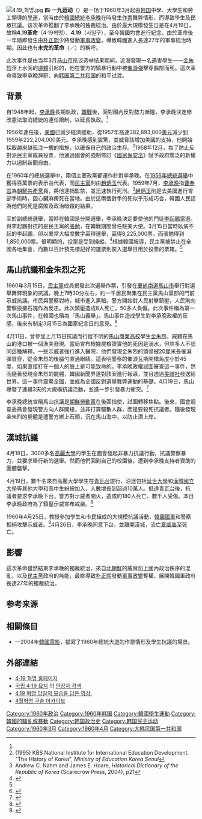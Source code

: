 {{expand|time=2013-10-20T02:08:00+00:00}}
[[File:4.19_혁명.jpg|thumb]]
'''四·一九运动'''（{{kor|4·19 혁명|4·19 革命}}）是一场于1960年3月起由[[韩国|韩国]]中學、大學生和勞工領導的[[學運|學運]]，當時由於[[韓國總統|韓國總統]][[李承晚|李承晚]]在{{link-ko|第四任總統選舉|대한민국 제4대 대통령 선거 (무효)}}時發生[[作票|作票]]舞弊情形，而導致學生及民眾抗議。该次革命推翻了李承晚的独裁統治。由於最大規模發生日是在4月19日，故稱'''4.19革命'''（4·19혁명）、'''4.19'''（사일구），至今韓國均會進行紀念。由於革命後一年隨即發生由[[朴正熙|朴正熙]]少將發動[[五一六軍事政變|軍事政變]]，導致韓國進入長達27年的軍事統治時期。因此也有'''未完的革命'''（{{lang|ko|미완의 혁명}}／{{lang|ko|未完의 革命}}）的稱呼。

此次事件是由当年3月[[马山市|马山市]]抗议选举结果期间，近海發現一名遇害學生——[[金朱烈|金朱烈]]浮上水面的[[遺體|遺體]]引起的，他在警方的鎮暴行動中被[[催淚彈|催淚彈]]擊穿腦部而死。這次革命導致李承晚辞职、向[[韩国第二共和国|韩国第二共和国]]的和平过渡。

== 背景 ==
自1948年起，[[李承晚|李承晚]]長期執政，[[韓戰|韓戰]]後，面對國內反對勢力漸隆，李承晚決定修改憲法取消總統的連任限制，以延長執政。<ref name="http://prq.sagepub.com">{{Cite web |url=http://www.jstor.org/pss/445373 |title=Kim, C. I. Eugene, and Ke-soo Kim (1964). "The April 1960 Korean Student Movement", ''The Western Political Quarterly'', 17(1). |accessdate=2014-08-06 |archive-date=2016-11-09 |archive-url=https://web.archive.org/web/20161109163655/http://prq.sagepub.com/ |dead-url=no }}</ref>1956年連任後，[[美國|美國]]已減少經濟援助，從1957年高達382,893,000[[美元|美元]]減少到1959年222,204,000美元。李承晚感到震驚，並威脅該增加美國的支持，他開始採取越來越孤注一擲的措施，以確保自己的政治生存。<ref name="ReferenceA">(1995) KBS National Institute for International Education Development. "The History of Korea", ''Ministry of Education Korea Seoul''</ref>1958年12月，為了防止反對派民主黨成員投票，他通過國會的強制修訂《[[國家保安法|國家保安法]]》賦予政府廣泛的新權力以遏制新聞自由。

在1960年的總統選舉中，兩個主要政黨都運作針對李承晚。在[[1956年韓國總統選舉|1956年總統選舉]]中獲得百萬票的{{link-ko|进步党 (韩国)|진보당 (대한민국)|進步黨}}表示由{{link-ko|曹奉岩|조봉암}}代表，而[[民主黨_(大韓民國1955年)|民主黨]]則由[[趙炳玉|趙炳玉]]代表。1959年7月，[[李承晚|李承晚]]指[[曹奉岩|曹奉岩]]為[[朝鮮共產黨|朝鮮共產黨]]員，將他逮捕監禁，並迅速執行死刑。<ref>Andrew C. Nahm and James E. Hoare, ''Historical Dictionary of the Republic of Korea'' (Scarecrow Press, 2004), p21</ref>[[趙炳玉|趙炳玉]]則是去美國進行胃部手術時，因心臟麻痺死在當地。由於這兩個對手的死似乎形成巧合，韓國人民認為他們的死是腐敗及政治暗殺的結果。

至於副總統選舉，當時在韓國是分開選舉，李承晚決定要使他的門徒[[李起鵬|李起鵬]]當選。與李起鵬對抗的是民主黨的[[张勉_(韩国)|張勉]]，在韓戰期間曾任駐美大使。3月15日當時臥病不起的李起鵬，卻以異常大幅度數字贏得選舉，贏得8,225,000票，而張勉得到1,850,000票。很明顯的，投票是受到操縱。<ref>{{cite book|title=South Korea: a Country Study|publisher=United States Government Printing|isbn=978-0160403255|page=34}}</ref>根據韓國報導，民主黨被禁止在全國各地集會，而數以百計預先標記好的選票則裝入選舉日用於投票的票箱。<ref name="http://prq.sagepub.com"/>

== 馬山抗議和金朱烈之死 ==
1960年3月15日，[[民主黨_(大韓民國1955年)|民主黨]]成員揭發此次選舉作票，引發在[[慶尚南道|慶尚南道]][[馬山市|馬山市]]舉行對選舉舞弊現象的抗議。晚上7時30分左右，約一千居民聚集在民主黨馬山黨部的門前示威抗議。市民與警察對峙，城市進入黑暗。警方開始對人民射擊鎮壓，人民則向警察投擲石塊作為反击。此次鎮壓造成8人死亡，50多人負傷。此次事件稱為第一次馬山事件，在韓國也稱為「馬山義舉」。馬山事件造成學生對李承晚政權的反感，後來有制定3月15日為國家紀念日的意見。<ref>{{cite web|date = 2010年4月19日 |url = http://japanese.joins.com/article/366/128366.html |title = -{【社説】国家危機状況で迎えた４・１９革命５０周年}-|publisher = 《[[中央日報_(韓國)|中央日報]]》日文版|accessdate = 2014-08-12 |first= |last=}}</ref>

4月11日，曾參加上月15日抗議而行蹤不明的[[馬山商業高校|馬山商業高校]]學生[[金朱烈|金朱烈]]，屍體在馬山的港口被一個漁夫發現。當局宣布根據屍檢證實他的死因是溺水，但許多人不認同這種解釋。一些示威者強行進入醫院，他們發現金朱烈的頭骨被20厘米長催淚彈貫穿，從金朱烈的後腦勺直通眼睛。這表明警察的催淚瓦斯開槍角度小於45度，如果直接打在一個人的臉上是可能致命的。李承晚政權試圖審查這一事件，然而隨著發現金朱烈的屍體，韓國新聞界遂對該案進行報導，並且透過[[美聯社|美聯社]]發送給世界。這一事件震驚全國，並成為全國反對選舉舞弊運動的基礎。4月19日，馬山爆發了連續3天的大規模抗議活動，並進一步引發暴力衝突。<ref>{{cite web|url=http://english.chosun.com/site/data/html_dir/2008/07/07/2008070761019.html|title=60 Years of the Republic: The End of Syngman Rhee's Rule|publisher=The Chosun Ilbo|date=7 July 2008|accessdate=3 December 2013|archive-date=2018-10-01|archive-url=https://web.archive.org/web/20181001104139/http://english.chosun.com/site/data/html_dir/2008/07/07/2008070761019.html|dead-url=no}}</ref>

李承晚總統宣稱馬山抗議是[[朝鮮勞動黨|朝鮮勞動黨]]在後面指使，試圖轉移焦點。後來，國會調查委員會發現警方向人群開槍，並非打算驅散人群，而是要殺死抗議者。隨後發現金朱烈的屍體是遭警方綁上石頭，沉在馬山海中，以防止漂上岸。

== 漢城抗議 ==
4月18日，3000多名[[高麗大學|高麗大學]]的學生在國會發起非暴力抗議行動，抗議警察暴力，並要求舉行新的選舉。然而他們回到自己的校園後，遭到李承晚支持者資助的團體襲擊。

4月19日，數千名來自高麗大學學生在[[青瓦台|青瓦台]]遊行，沿途包括[[延世大學|延世大學]]和[[首爾大學|漢城國立大學]]等其他大學和高中生紛紛加入，人數增長到超過10萬人。抵達青瓦台後，抗議者要求李承晚下台。警方對示威者開火，造成約180人死亡、數千人受傷。本日李承晚政府為了鎮壓示威宣布戒嚴。<ref name="Hankyoreh20110418">{{cite web |date = 2011年4月18日 |url = http://www.hani.co.kr/arti/society/society_general/473473.html |title = 4·19때 경찰이 계엄사령관에 총탄 10만발 빌려달라 요청 |publisher = 《[[韓民族日報|韓民族日報]]》 |accessdate = 2013-05-05 |first = Moon Young |last = Rhee |archive-date = 2019-05-15 |archive-url = https://web.archive.org/web/20190515163856/http://www.hani.co.kr/arti/society/society_general/473473.html |dead-url = no }}</ref>

1960年4月25日，教授參加學生和市民組成的大規模抗議活動，[[韓國國軍|韓國國軍]]和警察拒絕攻擊示威者。<ref>{{cite book|last=Brazinsky|first=Gregg|authorlink=裴斗虎|title=Nation Building in South Korea|publisher=The University of North Carolina Press|isbn=978-0807861813|page=}}</ref>4月26日，李承晚同意下台，並離開漢城，流亡[[夏威夷|夏威夷]]至死亡。

== 影響 ==
這次革命雖然結束李承晚的獨裁統治，來自[[北朝鮮|北朝鮮]]的威脅加上國內政治秩序的混亂，以及[[韓國民主黨|民主黨]]政府的無能，最終導致[[朴正熙|朴正熙]]發動[[五一六軍事政變|軍事政變]]奪權，展開韓國軍政府長達27年的獨裁統治。

== 参考来源 ==
{{Reflist}}

== 相關條目 ==
* {{Link-ko|總統的理髮師|효자동 이발사}}—2004年[[韓國電影|韓國電影]]，描寫了1960年總統大選的作票情形及學生抗議的場景。

== 外部連結 ==
* [https://web.archive.org/web/20080319141401/http://www.419revolution.org/ 4·19 혁명 홈페이지]
* [http://419.mpva.go.kr 국립 4·19 묘지] 의 [http://419.mpva.go.kr/search/search.asp 안장자 검색]
* [https://www.youtube.com/watch?v=3Vakt2zW9bA&feature=player_embedded 4.19 혁명 당일의 모습을 담은 영상.]
* [https://web.archive.org/web/20140811222048/http://oralhistory.kdemocracy.or.kr/servlet/com.avatar.mms.cybr.main.MainCmd 4월혁명 구술 아카이브]

[[Category:1960年政治|Category:1960年政治]]
[[Category:1960年韩国|Category:1960年韩国]]
[[Category:韓國學生運動|Category:韓國學生運動]]
[[Category:韓國的騷亂或暴動|Category:韓國的騷亂或暴動]]
[[Category:韩国政治史|Category:韩国政治史]]
[[Category:韩国民主运动|Category:韩国民主运动]]
[[Category:1960年3月|Category:1960年3月]]
[[Category:1960年4月|Category:1960年4月]]
[[Category:大韩民国第一共和国|Category:大韩民国第一共和国]]